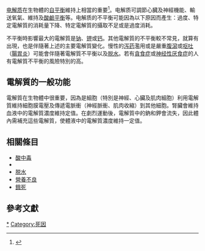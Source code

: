 {{medical}}
{{Infobox medical condition |
  Name           = 電解質不平衡<br/>Water–electrolyte imbalance |
  Image          = |
  Caption        = |
  DiseasesDB     = |
  ICD10          = {{ICD10|E|86||e|70}}-{{ICD10|E|87||e|70}} |
  ICD9           = {{ICD9|276}} |
  ICDO           = |
  OMIM           = |
  MedlinePlus    = |
  eMedicineSubj  = |
  eMedicineTopic = |
  MeshID         = D014883 |
}}
[[电解质|电解质]]在生物體的[[稳态|自平衡]]維持上相當的重要<ref>{{Cite book|chapter=Homeostasis: Volume and Composition of Body Fluid Compartments|url=https://www.worldcat.org/title/berne-levy-physiology/oclc/989165247&referer=brief_results|publisher=Elsevier|date=2018|location=Philadelphia (PA)|isbn=978-0-323-39394-2|oclc=989165247|language=English|first=Bruce M|last=Koeppen|first2=Bruce A|last2=Stanton|title=Berne & Levy physiology|pages=17-34}}</ref>。电解质可調節心臓及神經機能、輸送氧氣、維持{{le|體液平衡|fluid balance}}及[[酸鹼平衡|酸鹼平衡]]等。电解质的不平衡可能因為以下原因而產生：過度{{le|攝取|ingestion}}、特定電解質的消耗量下降、特定電解質的攝取不足或是過度消耗。

不平衡時影響最大的電解質是[[钠|钠]]、[[钾|钾]]或[[钙|钙]]。其他電解質的不平衡較不常見，就算有出現，也是伴隨著上述的主要電解質變化。慢性的[[泻药|泻药]]濫用或是嚴重[[腹瀉|腹瀉]]或[[呕吐|呕吐]]（[[腸胃炎|腸胃炎]]）可能會伴隨著電解質不平衡以及[[脱水|脱水]]。若有[[貪食症|貪食症]]或[[神经性厌食症|神经性厌食症]]的人有電解質不平衡的風險特別的高。

==電解質的一般功能==
電解質在生物體中很重要，因為是細胞（特別是神經、心臟及肌肉細胞）利用電解質維持細胞膜電壓及傳遞電脈衝（神經脈衝、肌肉收縮）到其他細胞。腎臟會維持血液中的電解質濃度維持定值。在劇烈運動後，電解質中的鈉和鉀會流失，因此體內需補充這些電解質，使體液中的電解質濃度維持一定值。
==相關條目==
* [[酸中毒|酸中毒]]
* {{le|鹼中毒|Alkalosis}}
* [[脱水|脱水]]
* [[營養不良|營養不良]]
* [[餓死|餓死]]

== 參考文獻 ==
<references />
{{水电解质失衡与酸碱失衡}}
{{醫學小作品}}
{{DEFAULTSORT:Water-electrolyte imbalance}}
[[Category:电解质紊乱|*]]
[[Category:死因|Category:死因]]